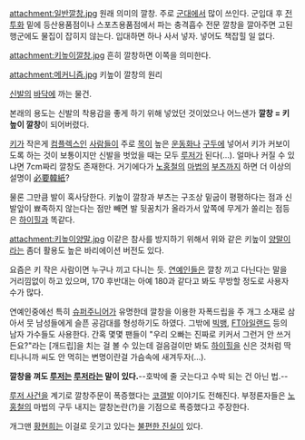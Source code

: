 attachment:일반깔창.jpg
원래 의미의 깔창. 주로 [[군대]]에서 많이 쓰인다. 군입대 후 [[전투화]] 밑에 등산용품점이나 스포츠용품점에서 파는 충격흡수 전문 깔창을 깔아주면 고된 행군에도 물집이 잡히지 않는다. 입대하면 하나 사서 넣자. 넣어도 책잡힐 일 없다.

attachment:키높이깔창.jpg
흔히 깔창하면 이쪽을 의미한다.

attachment:메커니즘.jpg
키높이 깔창의 원리

[[신발]]의 [[바닥]]에 까는 물건.

본래의 용도는 신발의 착용감을 좋게 하기 위해 넣었던 것이었으나 어느샌가 '''깔창 = 키높이 깔창'''이 되어버렸다.

[[키]]가 작은게 [[컴플렉스]]인 [[사람]]들이 주로 [[목]]이 높은 [[운동화]]나 [[구두]]에 넣어서 키가 커보이도록 하는 것이 보통이지만 신발을 벗었을 때는 모두 [[루저]]가 된다(…). 얼마나 커질 수 있냐면 7cm짜리 깔창도 존재한다. 거기에다가 [[노홍철]]의 [[마법]]의 [[부츠]]까지 하면 더 이상의 설명이 [[必要韓紙]]? 

물론 그만큼 발이 혹사당한다. 키높이 깔창과 부츠는 구조상 밑굽이 평평하다는 점과 신발앞이 뾰족하지 않는다는 점만 빼면 발 뒷꿈치가 올라가서 앞쪽에 무게가 쏠리는 점등은 [[하이힐]]과 똑같다.

attachment:키높이양말.jpg
이같은 참사를 방지하기 위해서 위와 같은 키높이 [[양말]]이라는 좀더 활용도 높은 바리에이션 버전도 있다.

요즘은 키 작은 사람이면 누구나 끼고 다니는 듯. [[연예인]]들은 깔창 끼고 다닌다는 말을 거리낌없이 하고 있으며, 170 후반대는 아예 180과 같다고 봐도 무방할 정도로 사용자 수가 많다.

연예인중에선 특히 [[슈퍼주니어]]가 유명한데 깔창을 이용한 자폭드립을 주 개그 소재로 삼아서 뭇 남성들에게 슬픈 공감대를 형성하기도 하였다. 그밖에 [[빅뱅]], [[FT아일랜드]] 등의 남자 가수들도 사용한다. 간혹 몇몇 팬들이 "우리 오빠는 진짜로 키커서 그런거 안 쓰거든요?"라는 [개드립]을 치는 걸 볼 수 있는데 걸음걸이만 봐도 [[하이힐]]을 신은 것처럼 딱 티나니까 씨도 안 먹히는 변명이란걸 가슴속에 새겨두자(…).

'''깔창을 껴도 [[루저]]는 [[루저]]라는 말이 있다.'''--호박에 줄 긋는다고 수박 되는 건 아닌 법.--

[[루저의 난|루저 사건]]을 계기로 깔창주문이 폭증했다는 [[코미디 프로그램 갤러리|코갤]]발 이야기도 전해진다. 부정론자들은 [[노홍철]]의 마법의 구두 내지는 깔창논란(?)을 기점으로 폭증했다고 주장한다.

개그맨 [[황현희]]는 이걸로 웃기고 있다는 [[불편한 진실(개그 콘서트)|불편한 진실]]이 있다.
